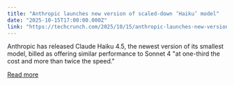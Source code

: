 ```yaml
---
title: "Anthropic launches new version of scaled-down ‘Haiku’ model"
date: "2025-10-15T17:00:00.000Z"
link: "https://techcrunch.com/2025/10/15/anthropic-launches-new-version-of-scaled-down-haiku-model/"
---
```


Anthropic has released Claude Haiku 4.5, the newest version of its smallest model, billed as offering similar performance to Sonnet 4 "at one-third the cost and more than twice the speed."

[Read more](https://techcrunch.com/2025/10/15/anthropic-launches-new-version-of-scaled-down-haiku-model/)
